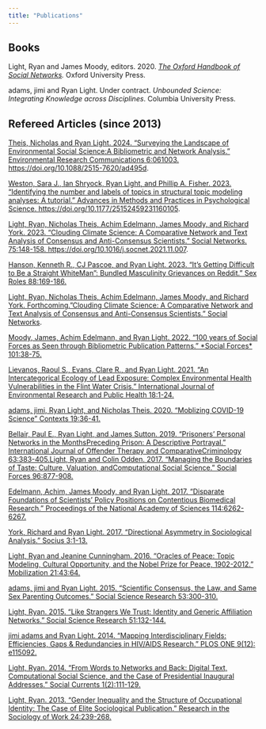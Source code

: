 ```yaml
---
title: "Publications"
---
```


## Books

Light, Ryan and James Moody, editors. 2020. [*The Oxford Handbook of Social Networks*](https://academic.oup.com/edited-volume/34294)*.* Oxford University Press.

adams, jimi and Ryan Light. Under contract. *Unbounded Science: Integrating Knowledge across Disciplines*. Columbia University Press.

## Refereed Articles (since 2013)

[Theis, Nicholas and Ryan Light. 2024. “Surveying the Landscape of Environmental Social Science:A Bibliometric and Network Analysis." Environmental Research Communications 6:061003. https://doi.org/10.1088/2515-7620/ad495d](https://iopscience.iop.org/article/10.1088/2515-7620/ad495d/meta).

[Weston, Sara J., Ian Shryock, Ryan Light, and Phillip A. Fisher. 2023. "Identifying the number and labels of topics in structural topic modeling analyses: A tutorial." Advances in Methods and Practices in Psychological Science. https://doi.org/10.1177/25152459231160105](https://journals.sagepub.com/doi/full/10.1177/25152459231160105).

[Light, Ryan, Nicholas Theis, Achim Edelmann, James Moody, and Richard York. 2023. “Clouding Climate Science: A Comparative Network and Text Analysis of Consensus and Anti-Consensus Scientists.” Social Networks. 75:148-158. https://doi.org/10.1016/j.socnet.2021.11.007](publications/light_et_al_2022_preprint.pdf).

[Hanson, Kenneth R., CJ Pascoe, and Ryan Light. 2023. "It's Getting Difficult to Be a Straight WhiteMan": Bundled Masculinity Grievances on Reddit." Sex Roles 88:169-186.](publications/hanson_pascoe_light_2023.pdf)

[Light, Ryan, Nicholas Theis, Achim Edelmann, James Moody, and Richard York. Forthcoming."Clouding Climate Science: A Comparative Network and Text Analysis of Consensus and Anti-Consensus Scientists." Social Networks](publications/light_et_al_2022_preprint.pdf).

[Moody, James, Achim Edelmann, and Ryan Light. 2022. "100 years of Social Forces as Seen through Bibliometric Publication Patterns." \*Social Forces\* 101:38-75.](publications/moody_edelmann_light_2022.pdf)

[Lievanos, Raoul S., Evans, Clare R., and Ryan Light. 2021. "An Intercategorical Ecology of Lead Exposure: Complex Environmental Health Vulnerabilities in the Flint Water Crisis." International Journal of Environmental Research and Public Health 18:1-24.](publications/lievanos_et_al_2021.pdf)

[adams, jimi, Ryan Light, and Nicholas Theis. 2020. "Moblizing COVID-19 Science" Contexts 19:36-41.](publications/adams_et_al_2020.pdf%22)

[Bellair, Paul E., Ryan Light, and James Sutton. 2019. "Prisoners' Personal Networks in the MonthsPreceding Prison: A Descriptive Portrayal." International Journal of Offender Therapy and ComparativeCriminology 63:383-405.](publications/bellair_light_sutton_2019.pdf%22)[Light, Ryan and Colin Odden. 2017. "Managing the Boundaries of Taste: Culture, Valuation, andComputational Social Science." Social Forces 96:877-908.](publications/light_odden_2017_post_print.pdf)

[Edelmann, Achim, James Moody, and Ryan Light. 2017. "Disparate Foundations of Scientists' Policy Positions on Contentious Biomedical Research." Proceedings of the National Academy of Sciences 114:6262-6267.](publications/edelmann_et_al.pdf)

[York, Richard and Ryan Light. 2017. "Directional Asymmetry in Sociological Analysis." Socius 3:1-13.](publications/york_light_2017.pdf)

[Light, Ryan and Jeanine Cunningham. 2016. "Oracles of Peace: Topic Modeling, Cultural Opportunity, and the Nobel Prize for Peace, 1902-2012." Mobilization 21:43:64.](publications/light_cunningham_2017_preprint.pdf)

[adams, jimi and Ryan Light. 2015. "Scientific Consensus, the Law, and Same Sex Parenting Outcomes." Social Science Research 53:300-310.](publications/adams_light_2015.pdf)

[Light, Ryan. 2015. "Like Strangers We Trust: Identity and Generic Affiliation Networks." Social Science Research 51:132-144.](publications/light_2015.pdf%22)

[jimi adams and Ryan Light. 2014. "Mapping Interdisciplinary Fields: Efficiencies, Gaps & Redundancies in HIV/AIDS Research." PLOS ONE 9(12): e115092.](publications/adams_light_2014.pdf)

[Light, Ryan. 2014. "From Words to Networks and Back: Digital Text, Computational Social Science, and the Case of Presidential Inaugural Addresses." Social Currents 1(2):111-129.](publications/light_2014_postprint.pdf)

[Light, Ryan. 2013. "Gender Inequality and the Structure of Occupational Identity: The Case of Elite Sociological Publication." Research in the Sociology of Work 24:239-268.](publications/light_2013_preprint.pdf)
